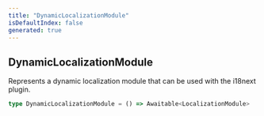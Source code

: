 ```yaml
---
title: "DynamicLocalizationModule"
isDefaultIndex: false
generated: true
---
```



<!-- This file was generated from the CommandKit source. Do not modify. Instead, re-run the "docgen" script -->


## DynamicLocalizationModule

<GenerationInfo sourceFile="packages/i18n/src/i18n.ts" sourceLine="48" packageName="@commandkit/i18n" />

Represents a dynamic localization module that can be used with the i18next plugin.

```ts title="Signature"
type DynamicLocalizationModule = () => Awaitable<LocalizationModule>
```
